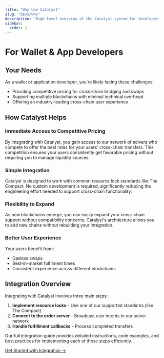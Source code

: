 ```yaml
---
title: "Why Use Catalyst"
slug: "devs/why"
description: "High level overview of the Catalyst system for developers"
sidebar:
  order: 1
---
```


# For Wallet & App Developers

## Your Needs

As a wallet or application developer, you're likely facing these challenges:

- Providing competitive pricing for cross-chain bridging and swaps
- Supporting multiple blockchains with minimal technical overhead
- Offering an industry-leading cross-chain user experience

## How Catalyst Helps

### Immediate Access to Competitive Pricing

By integrating with Catalyst, you gain access to our network of solvers who compete to offer the best rates for your users' cross-chain transfers. This competition ensures your users consistently get favorable pricing without requiring you to manage liquidity sources.

### Simple Integration

Catalyst is designed to work with common resource lock standards like The Compact. No custom development is required, significantly reducing the engineering effort needed to support cross-chain functionality.

### Flexibility to Expand

As new blockchains emerge, you can easily expand your cross-chain support without compatibility concerns. Catalyst's architecture allows you to add new chains without rebuilding your integration.

### Better User Experience

Your users benefit from:
- Gasless swaps
- Best-in-market fulfilment times
- Consistent experience across different blockchains

## Integration Overview

Integrating with Catalyst involves three main steps:

1. **Implement resource locks** - Use one of our supported standards (like The Compact)
2. **Connect to the order server** - Broadcast user intents to our solver network
3. **Handle fulfillment callbacks** - Process completed transfers

Our full integration guide provides detailed instructions, code examples, and best practices for implementing each of these steps efficiently.

[Get Started with Integration →](/devs/get-started)
